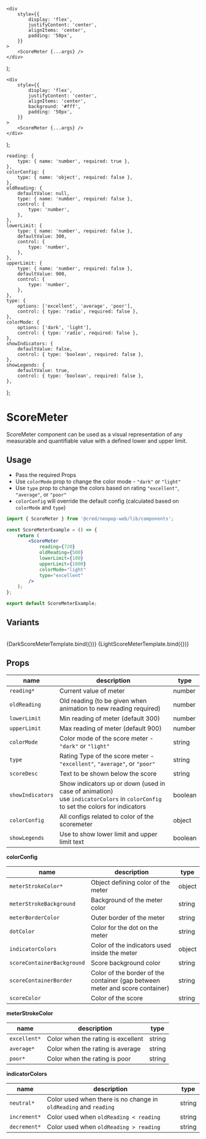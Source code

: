
<Meta title="Components/ScoreMeter" component={ScoreMeter} />

    <div
        style={{
            display: 'flex',
            justifyContent: 'center',
            alignItems: 'center',
            padding: '50px',
        }}
    >
        <ScoreMeter {...args} />
    </div>
);

    <div
        style={{
            display: 'flex',
            justifyContent: 'center',
            alignItems: 'center',
            background: '#fff',
            padding: '50px',
        }}
    >
        <ScoreMeter {...args} />
    </div>
);

    reading: {
        type: { name: 'number', required: true },
    },
    colorConfig: {
        type: { name: 'object', required: false },
    },
    oldReading: {
        defaultValue: null,
        type: { name: 'number', required: false },
        control: {
            type: 'number',
        },
    },
    lowerLimit: {
        type: { name: 'number', required: false },
        defaultValue: 300,
        control: {
            type: 'number',
        },
    },
    upperLimit: {
        type: { name: 'number', required: false },
        defaultValue: 900,
        control: {
            type: 'number',
        },
    },
    type: {
        options: ['excellent', 'average', 'poor'],
        control: { type: 'radio', required: false },
    },
    colorMode: {
        options: ['dark', 'light'],
        control: { type: 'radio', required: false },
    },
    showIndicators: {
        defaultValue: false,
        control: { type: 'boolean', required: false },
    },
    showLegends: {
        defaultValue: true,
        control: { type: 'boolean', required: false },
    },
};

# ScoreMeter

ScoreMeter component can be used as a visual representation of any measurable and quantifiable value with a defined lower and upper limit.

## Usage

-   Pass the required Props
-   Use `colorMode` prop to change the color mode - `"dark"` or `"light"`
-   Use `type` prop to change the colors based on rating `"excellent"`, `"average"`, or `"poor"`
-   `colorConfig` will override the default config (calculated based on `colorMode` and `type`)

```jsx
import { ScoreMeter } from '@cred/neopop-web/lib/components';

const ScoreMeterExample = () => {
    return (
        <ScoreMeter
            reading={720}
            oldReading={500}
            lowerLimit={100}
            upperLimit={1000}
            colorMode="light"
            type="excellent"
        />
    );
};

export default ScoreMeterExample;
```

## Variants

<br />

<Canvas>
    <Story
        name="ScoreMeterDark"
        args={{ ...getScoreMeterConfig.darkScoreMeter(770, 'crif') }}
        argTypes={ScoreMeterArgs}
    >
        {DarkScoreMeterTemplate.bind({})}
    </Story>
</Canvas>

<Canvas>
    <Story
        name="ScoreMeterLight"
        args={{ ...getScoreMeterConfig.lightScoreMeter(780, 'crif', 620) }}
        argTypes={ScoreMeterArgs}
    >
        {LightScoreMeterTemplate.bind({})}
    </Story>
</Canvas>

## Props

<div style={{overflowX: 'auto'}}>

| name             | description                                                                                                                          | type    |
| ---------------- | ------------------------------------------------------------------------------------------------------------------------------------ | ------- |
| `reading*`       | Current value of meter                                                                                                               | number  |
| `oldReading`     | Old reading (to be given when animation to new reading required)                                                                     | number  |
| `lowerLimit`     | Min reading of meter (default 300)                                                                                                   | number  |
| `upperLimit`     | Max reading of meter (default 900)                                                                                                   | number  |
| `colorMode`      | Color mode of the score meter - `"dark"` or `"light"`                                                                                | string  |
| `type`           | Rating Type of the score meter - `"excellent"`, `"average"`, or `"poor"`                                                             | string  |
| `scoreDesc`      | Text to be shown below the score                                                                                                     | string  |
| `showIndicators` | Show indicators up or down (used in case of animation) <br/> use `indicatorColors` in `colorConfig` to set the colors for indicators | boolean |
| `colorConfig`    | All configs related to color of the scoremeter                                                                                       | object  |
| `showLegends`    | Use to show lower limit and upper limit text                                                                                         | boolean |

</div>

**colorConfig**

<div style={{overflowX: 'auto'}}>

| name                       | description                                                                  | type   |
| -------------------------- | ---------------------------------------------------------------------------- | ------ |
| `meterStrokeColor*`        | Object defining color of the meter                                           | object |
| `meterStrokeBackground`    | Background of the meter color                                                | string |
| `meterBorderColor`         | Outer border of the meter                                                    | string |
| `dotColor`                 | Color for the dot on the meter                                               | string |
| `indicatorColors`          | Color of the indicators used inside the meter                                | object |
| `scoreContainerBackground` | Score background color                                                       | string |
| `scoreContainerBorder`     | Color of the border of the container (gap between meter and score container) | string |
| `scoreColor`               | Color of the score                                                           | string |

</div>

**meterStrokeColor**

<div style={{overflowX: 'auto'}}>

| name         | description                        | type   |
| ------------ | ---------------------------------- | ------ |
| `excellent*` | Color when the rating is excellent | string |
| `average*`   | Color when the rating is average   | string |
| `poor*`      | Color when the rating is poor      | string |

</div>

**indicatorColors**

<div style={{overflowX: 'auto'}}>

| name         | description                                                      | type   |
| ------------ | ---------------------------------------------------------------- | ------ |
| `neutral*`   | Color used when there is no change in `oldReading` and `reading` | string |
| `increment*` | Color used when `oldReading < reading`                           | string |
| `decrement*` | Color used when `oldReading > reading`                           | string |

</div>
